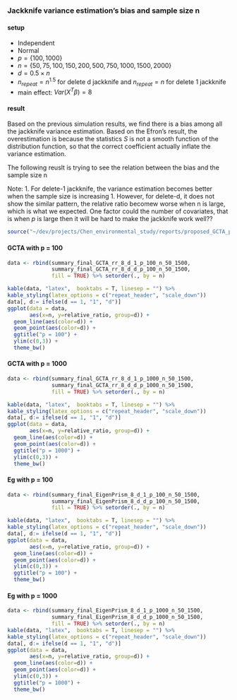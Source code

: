 ### Jackknife variance estimation's bias and sample size n 

#### setup 
- Independent 
- Normal
- $p = \{100,1000\}$
- $n = \{50, 75,100, 150, 200, 500, 750,1000, 1500, 2000\}$
- $d = 0.5 \times n$
- $n_{repeat} = n^{1.5}$ for delete d jackknife and $n_{repeat} = n$ for delete 1 jackknife 
- main effect: $Var(X^T\beta) = 8$ 

#### result
Based on the previous simulation results, we find there is a bias among all the jackknife variance estimation. Based on the Efron's result, the overestimation is because the statistics $S$ is not a smooth function of the distribution function, so that the correct coefficient actually inflate the variance estimation. 

The following reuslt is trying to see the relation between the bias and the sample size n 

Note:
1. For delete-1 jackknife, the variance estimation becomes better when the sample size is increasing
1. However, for delete-d, it does not show the similar pattern, the relative ratio becomew worse when n is large, which is what we expected. One factor could the number of covariates, that is when $p$ is large then it will be hard to make the jackknife work well??

```r
source("~/dev/projects/Chen_environmental_study/reports/proposed_GCTA_paper/est_var_analysis/est_combined_data/jackknife/delete_d_1_EG_GCTA_rr_for_v_jack_plot.R")
```

#### GCTA with p = 100 
```r
data <- rbind(summary_final_GCTA_rr_8_d_1_p_100_n_50_1500,
              summary_final_GCTA_rr_8_d_d_p_100_n_50_1500,
              fill = TRUE) %>% setorder(., by = n)

kable(data, "latex",  booktabs = T, linesep = "") %>%
kable_styling(latex_options = c("repeat_header", "scale_down")) 
data[, d:= ifelse(d == 1, "1", "d")]
ggplot(data = data, 
       aes(x=n, y=relative_ratio, group=d)) +
  geom_line(aes(color=d)) +
  geom_point(aes(color=d)) +
  ggtitle("p = 100") + 
  ylim(c(0,3)) +
  theme_bw()
```

#### GCTA with p = 1000 
```r
data <- rbind(summary_final_GCTA_rr_8_d_1_p_1000_n_50_1500,
              summary_final_GCTA_rr_8_d_d_p_1000_n_50_1500,
              fill = TRUE) %>% setorder(., by = n)

kable(data, "latex",  booktabs = T, linesep = "") %>%
kable_styling(latex_options = c("repeat_header", "scale_down")) 
data[, d:= ifelse(d == 1, "1", "d")]
ggplot(data = data, 
       aes(x=n, y=relative_ratio, group=d)) +
  geom_line(aes(color=d)) +
  geom_point(aes(color=d)) +
  ggtitle("p = 1000") + 
  ylim(c(0,3)) +
  theme_bw()
```

\newpage

#### Eg with p = 100 
```r
data <- rbind(summary_final_EigenPrism_8_d_1_p_100_n_50_1500,
              summary_final_EigenPrism_8_d_d_p_100_n_50_1500,
              fill = TRUE) %>% setorder(., by = n)

kable(data, "latex",  booktabs = T, linesep = "") %>%
kable_styling(latex_options = c("repeat_header", "scale_down")) 
data[, d:= ifelse(d == 1, "1", "d")]
ggplot(data = data, 
       aes(x=n, y=relative_ratio, group=d)) +
  geom_line(aes(color=d)) +
  geom_point(aes(color=d)) +
  ylim(c(0,3)) +
  ggtitle("p = 100") + 
  theme_bw()
```

#### Eg with p = 1000 
```r
data <- rbind(summary_final_EigenPrism_8_d_1_p_1000_n_50_1500,
              summary_final_EigenPrism_8_d_d_p_1000_n_50_1500,
              fill = TRUE) %>% setorder(., by = n)
kable(data, "latex",  booktabs = T, linesep = "") %>%
kable_styling(latex_options = c("repeat_header", "scale_down")) 
data[, d:= ifelse(d == 1, "1", "d")]
ggplot(data = data, 
       aes(x=n, y=relative_ratio, group=d)) +
  geom_line(aes(color=d)) +
  geom_point(aes(color=d)) +
  ylim(c(0,3)) +
  ggtitle("p = 1000") + 
  theme_bw()
```